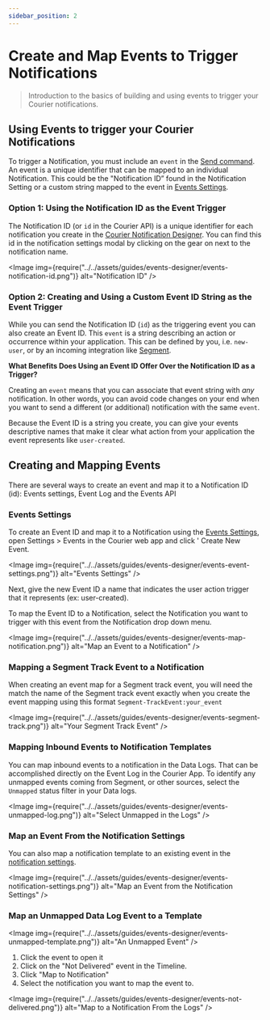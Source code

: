 ```yaml
---
sidebar_position: 2
---
```



# Create and Map Events to Trigger Notifications

> Introduction to the basics of building and using events to trigger your Courier notifications.

## Using Events to trigger your Courier Notifications

To trigger a Notification, you must include an `event` in the [Send command](../../reference/send/intro.mdx). An event is a unique identifier that can be mapped to an individual Notification. This could be the "Notification ID” found in the Notification Setting or a custom string mapped to the event in [Events Settings](https://app.courier.com/settings/events).

### Option 1: Using the Notification ID as the Event Trigger

The Notification ID (or `id` in the Courier API) is a unique identifier for each notification you create in the [Courier Notification Designer](../content/notification-designer/notification-designer-overview.mdx). You can find this id in the notification settings modal by clicking on the gear on next to the notification name.

<Image
  img={require("../../assets/guides/events-designer/events-notification-id.png")}
  alt="Notification ID"
/>

### Option 2: Creating and Using a Custom Event ID String as the Event Trigger

While you can send the Notification ID (`id`) as the triggering event you can also create an Event ID. This `event` is a string describing an action or occurrence within your application. This can be defined by you, i.e. `new-user`, or by an incoming integration like [Segment](https://segment.com/).

**What Benefits Does Using an Event ID Offer Over the Notification ID as a Trigger?**

Creating an `event` means that you can associate that event string with _any_ notification. In other words, you can avoid code changes on your end when you want to send a different (or additional) notification with the same `event`.

Because the Event ID is a string you create, you can give your events descriptive names that make it clear what action from your application the event represents like `user-created`.

## Creating and Mapping Events

There are several ways to create an event and map it to a Notification ID (id): Events settings, Event Log and the Events API

### Events Settings

To create an Event ID and map it to a Notification using the [Events Settings](https://app.courier.com/settings/events), open Settings > Events in the Courier web app and click ' Create New Event.

<Image
  img={require("../../assets/guides/events-designer/events-event-settings.png")}
  alt="Events Settings"
/>

Next, give the new Event ID a name that indicates the user action trigger that it represents (ex: user-created).

To map the Event ID to a Notification, select the Notification you want to trigger with this event from the Notification drop down menu.

<Image
  img={require("../../assets/guides/events-designer/events-map-notification.png")}
  alt="Map an Event to a Notification"
/>

### Mapping a Segment Track Event to a Notification

When creating an event map for a Segment track event, you will need the match the name of the Segment track event exactly when you create the event mapping using this format `Segment-TrackEvent:your_event`

<Image
  img={require("../../assets/guides/events-designer/events-segment-track.png")}
  alt="Your Segment Track Event"
/>

### Mapping Inbound Events to Notification Templates

You can map inbound events to a notification in the Data Logs. That can be accomplished directly on the Event Log in the Courier App. To identify any unmapped events coming from Segment, or other sources, select the `Unmapped` status filter in your Data logs.

<Image
  img={require("../../assets/guides/events-designer/events-unmapped-log.png")}
  alt="Select Unmapped in the Logs"
/>

### Map an Event From the Notification Settings

You can also map a notification template to an existing event in the [notification settings](../content/notification-settings/general-settings.mdx).

<!-- Link follow-up doc -->

<Image
  img={require("../../assets/guides/events-designer/events-notification-settings.png")}
  alt="Map an Event from the Notification Settings"
/>

### Map an Unmapped Data Log Event to a Template

<Image
  img={require("../../assets/guides/events-designer/events-unmapped-template.png")}
  alt="An Unmapped Event"
/>

1. Click the event to open it
2. Click on the "Not Delivered" event in the Timeline.
3. Click "Map to Notification"
4. Select the notification you want to map the event to.

<Image
  img={require("../../assets/guides/events-designer/events-not-delivered.png")}
  alt="Map to a Notification From the Logs"
/>
